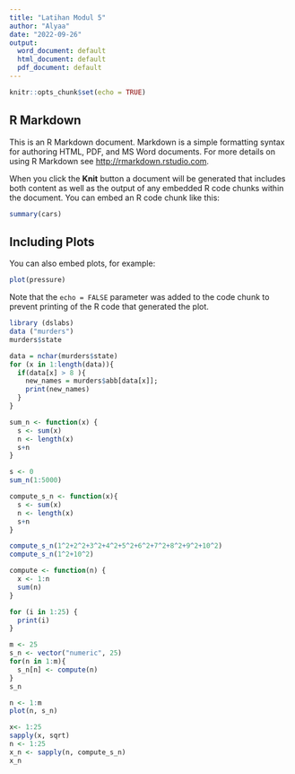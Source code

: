 ---
title: "Latihan Modul 5"
author: "Alyaa"
date: "2022-09-26"
output:
  word_document: default
  html_document: default
  pdf_document: default
---

```{r setup, include=FALSE}
knitr::opts_chunk$set(echo = TRUE)
```

## R Markdown

This is an R Markdown document. Markdown is a simple formatting syntax for authoring HTML, PDF, and MS Word documents. For more details on using R Markdown see <http://rmarkdown.rstudio.com>.

When you click the **Knit** button a document will be generated that includes both content as well as the output of any embedded R code chunks within the document. You can embed an R code chunk like this:

```{r cars}
summary(cars)
```

## Including Plots

You can also embed plots, for example:

```{r pressure, echo=FALSE}
plot(pressure)
```

Note that the `echo = FALSE` parameter was added to the code chunk to prevent printing of the R code that generated the plot.

```{r}
library (dslabs)
data ("murders")
murders$state
```

```{r}
data = nchar(murders$state)
for (x in 1:length(data)){
  if(data[x] > 8 ){
    new_names = murders$abb[data[x]];
    print(new_names)
  }
}
```

```{r}
sum_n <- function(x) {
  s <- sum(x)
  n <- length(x)
  s+n
}
```
```{r}
s <- 0
sum_n(1:5000)
```
```{r}
compute_s_n <- function(x){
  s <- sum(x)
  n <- length(x)
  s+n
}
```
```{r}
compute_s_n(1^2+2^2+3^2+4^2+5^2+6^2+7^2+8^2+9^2+10^2)
compute_s_n(1^2+10^2)
```

```{r}
compute <- function(n) {
  x <- 1:n
  sum(n)
}
```
```{r}
for (i in 1:25) {
  print(i)
}
```

```{r}
m <- 25
s_n <- vector("numeric", 25)
for(n in 1:m){
  s_n[n] <- compute(n)
}
s_n
```
```{r}
n <- 1:m
plot(n, s_n)
```

```{r}
x<- 1:25
sapply(x, sqrt)
n <- 1:25
x_n <- sapply(n, compute_s_n)
x_n
```
















